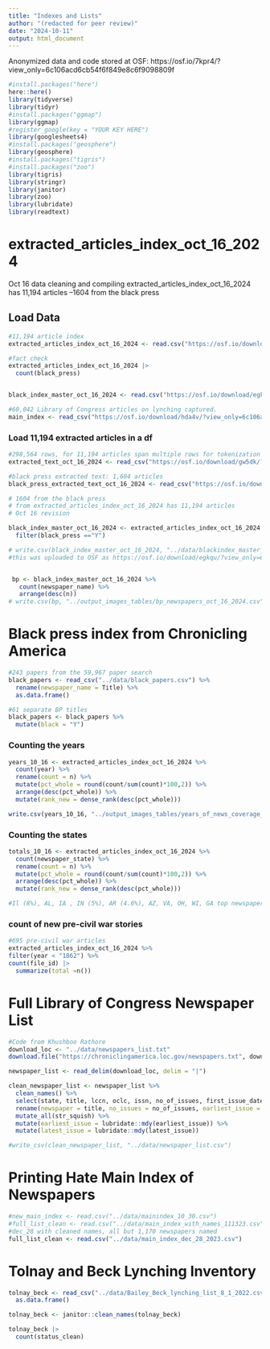 ```yaml
---
title: "Indexes and Lists"
author: "(redacted for peer review)"
date: "2024-10-11"
output: html_document
---
```


Anonymized data and code stored at OSF: https://osf.io/7kpr4/?view_only=6c106acd6cb54f6f849e8c6f9098809f



```r
#install.packages("here")
here::here()
library(tidyverse)
library(tidyr)
#install.packages("ggmap")
library(ggmap)
#register_google(key = "YOUR KEY HERE")
library(googlesheets4)
#install.packages("geosphere")
library(geosphere)
#install.packages("tigris")
#install.packages("zoo")
library(tigris)
library(stringr)
library(janitor)
library(zoo)
library(lubridate)
library(readtext)

```

# extracted_articles_index_oct_16_2024
Oct 16 data cleaning and compiling
extracted_articles_index_oct_16_2024 has 11,194 articles
--1604 from the black press

## Load Data
```r
#11,194 article index
extracted_articles_index_oct_16_2024 <- read.csv("https://osf.io/download/uxw3a/?view_only=6c106acd6cb54f6f849e8c6f9098809f")

#fact check
extracted_articles_index_oct_16_2024 |> 
  count(black_press)


black_index_master_oct_16_2024 <- read.csv("https://osf.io/download/egkqu/?view_only=6c106acd6cb54f6f849e8c6f9098809f")

#60,042 Library of Congress articles on lynching captured.
main_index <- read_csv("https://osf.io/download/hda4v/?view_only=6c106acd6cb54f6f849e8c6f9098809f")

```

### Load 11,194 extracted articles in a df
```r
#298,564 rows, for 11,194 articles span multiple rows for tokenization
extracted_text_oct_16_2024 <- read_csv("https://osf.io/download/gw5dk/?view_only=6c106acd6cb54f6f849e8c6f9098809f")

#black press extracted text: 1,604 articles
black_press_extracted_text_oct_16_2024 <- read_csv("https://osf.io/download/95a3v/?view_only=6c106acd6cb54f6f849e8c6f9098809f")

```


```r
# 1604 from the black press
# from extracted_articles_index_oct_16_2024 has 11,194 articles
# Oct 16 revision

black_index_master_oct_16_2024 <- extracted_articles_index_oct_16_2024 %>% 
  filter(black_press =="Y")

# write.csv(black_index_master_oct_16_2024, "../data/blackindex_master_oct_16_2024.csv")
#this was uploaded to OSF as https://osf.io/download/egkqu/?view_only=6c106acd6cb54f6f849e8c6f9098809f


 bp <- black_index_master_oct_16_2024 %>% 
   count(newspaper_name) %>% 
   arrange(desc(n))
# write.csv(bp, "../output_images_tables/bp_newspapers_oct_16_2024.csv")

```

# Black press index from Chronicling America
```r
#243 papers from the 59,967 paper search
black_papers <- read_csv("../data/black_papers.csv") %>% 
  rename(newspaper_name = Title) %>% 
  as.data.frame()

#61 separate BP titles
black_papers <- black_papers %>% 
  mutate(black = "Y")

```


### Counting the years

```r
years_10_16 <- extracted_articles_index_oct_16_2024 %>% 
  count(year) %>% 
  rename(count = n) %>% 
  mutate(pct_whole = round(count/sum(count)*100,2)) %>% 
  arrange(desc(pct_whole)) %>% 
  mutate(rank_new = dense_rank(desc(pct_whole)))

write.csv(years_10_16, "../output_images_tables/years_of_news_coverage_10_16_2024.csv")

```



### Counting the states

```r
totals_10_16 <- extracted_articles_index_oct_16_2024 %>% 
  count(newspaper_state) %>% 
  rename(count = n) %>% 
  mutate(pct_whole = round(count/sum(count)*100,2)) %>% 
  arrange(desc(pct_whole)) %>% 
  mutate(rank_new = dense_rank(desc(pct_whole)))

#Il (8%), AL, IA , IN (5%), AR (4.6%), AZ, VA, OH, WI, GA top newspaper states

```

### count of new pre-civil war stories

```r
#695 pre-civil war articles
extracted_articles_index_oct_16_2024 %>% 
filter(year < "1862") %>% 
count(file_id) |> 
  summarize(total =n())

```

# Full Library of Congress Newspaper List
```r
#Code from Khushboo Rathore
download_loc <- "../data/newspapers_list.txt"
download.file("https://chroniclingamerica.loc.gov/newspapers.txt", download_loc)

newspaper_list <- read_delim(download_loc, delim = "|")

clean_newspaper_list <- newspaper_list %>% 
  clean_names() %>% 
  select(state, title, lccn, oclc, issn, no_of_issues, first_issue_date, last_issue_date) %>% 
  rename(newspaper = title, no_issues = no_of_issues, earliest_issue = first_issue_date, latest_issue = last_issue_date) %>% 
  mutate_all(str_squish) %>% 
  mutate(earliest_issue = lubridate::mdy(earliest_issue)) %>% 
  mutate(latest_issue = lubridate::mdy(latest_issue))

#write_csv(clean_newspaper_list, "../data/newspaper_list.csv")
```

# Printing Hate Main Index of Newspapers

```r
#new_main_index <- read.csv("../data/mainindex_10_30.csv")
#full_list_clean <- read.csv("../data/main_index_with_names_111323.csv")
#dec_28 with cleaned names, all but 1,170 newspapers named
full_list_clean <- read.csv("../data/main_index_dec_28_2023.csv")

```


# Tolnay and Beck Lynching Inventory
```r

tolnay_beck <- read_csv("../data/Bailey_Beck_lynching_list_8_1_2022.csv") %>% 
  as.data.frame()

tolnay_beck <- janitor::clean_names(tolnay_beck)

```
```r
tolnay_beck |> 
  count(status_clean)
```


